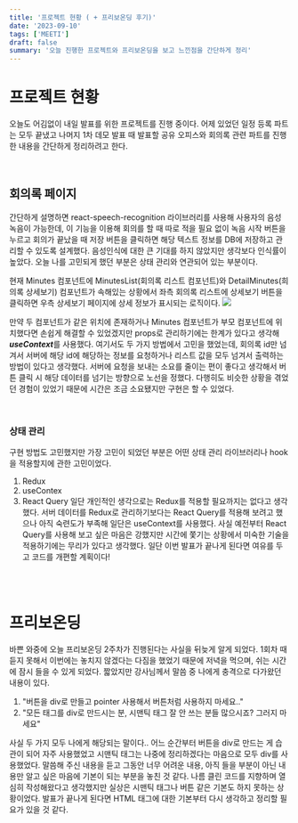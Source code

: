 ```yaml
---
title: '프로젝트 현황 ( + 프리보온딩 후기)'
date: '2023-09-10'
tags: ['MEETI']
draft: false
summary: '오늘 진행한 프로젝트와 프리보온딩을 보고 느낀점을 간단하게 정리'
---
```

# 프로젝트 현황
오늘도 어김없이 내일 발표를 위한 프로젝트를 진행 중이다. 어제 있었던 일정 등록 파트는 모두 끝냈고 나머지 1차 데모 발표 때 발표할 공유 오피스와 회의록 관련 파트를 진행한 내용을 간단하게 정리하려고 한다.

<br/>

## 회의록 페이지
간단하게 설명하면 react-speech-recognition 라이브러리를 사용해 사용자의 음성 녹음이 가능한데, 이 기능을 이용해 회의를 할 때 따로 적을 필요 없이 녹음 시작 버튼을 누르고 회의가 끝났을 때 저장 버튼을 클릭하면 해당 텍스트 정보를 DB에 저장하고 관리할 수 있도록 설계했다. 음성인식에 대한 큰 기대를 하지 않았지만 생각보다 인식률이 높았다. 오늘 나를 고민되게 했던 부분은 상태 관리와 연관되어 있는 부분이다.

현재 Minutes 컴포넌트에 MinutesList(회의록 리스트 컴포넌트)와 DetailMinutes(희의록 상세보기) 컴포넌트가 속해있는 상황에서 좌측 회의록 리스트에 상세보기 버튼을 클릭하면 우측 상세보기 페이지에 상세 정보가 표시되는 로직이다.
![](https://velog.velcdn.com/images/mintmin0320/post/8ff35f10-31be-4c91-8788-b632f81e5b28/image.png)

만약 두 컴포넌트가 같은 위치에 존재하거나 Minutes 컴포넌트가 부모 컴포넌트에 위치했다면 손쉽게 해결할 수 있었겠지만 props로 관리하기에는 한계가 있다고 생각해 ***useContext***를 사용했다.
여기서도 두 가지 방법에서 고민을 했었는데, 회의록 id만 넘겨서 서버에 해당 id에 해당하는 정보를 요청하거나 리스트 값을 모두 넘겨서 출력하는 방법이 있다고 생각했다.
서버에 요청을 보내는 소요를 줄이는 편이 좋다고 생각해서 버튼 클릭 시 해당 데이터를 넘기는 방향으로 노선을 정했다. 다행히도 비슷한 상황을 겪었던 경험이 있었기 때문에 시간은 조금 소요됐지만 구현은 할 수 있었다.

<br/>

### 상태 관리
구현 방법도 고민했지만 가장 고민이 되었던 부분은 어떤 상태 관리 라이브러리나 hook을 적용할지에 관한 고민이었다. 
1. Redux
2. useContex
3. React Query
일단 개인적인 생각으로는 Redux를 적용할 필요까지는 없다고 생각했다. 서버 데이터를 Redux로 관리하기보다는 React Query를 적용해 보려고 했으나 아직 숙련도가 부족해 일단은 useContext를 사용했다. 사실 예전부터 React Query를 사용해 보고 싶은 마음은 강했지만 시간에 쫓기는 상황에서 미숙한 기술을 적용하기에는 무리가 있다고 생각했다. 일단 이번 발표가 끝나게 된다면 여유를 두고 코드를 개편할 계획이다!

<br/><br/>

# 프리보온딩
바쁜 와중에 오늘 프리보온딩 2주차가 진행된다는 사실을 뒤늦게 알게 되었다. 1회차 때 듣지 못해서 이번에는 놓치지 않겠다는 다짐을 했었기 때문에 저녁을 먹으며, 쉬는 시간에 잠시 들을 수 있게 되었다.
짧았지만 강사님께서 말씀 중 나에게 충격으로 다가왔던 내용이 있다.
1. "버튼을 div로 만들고 pointer 사용해서 버튼처럼 사용하지 마세요.."
2. "모든 태그를 div로 만드시는 분, 시맨틱 태그 잘 안 쓰는 분들 많으시죠? 그러지 마세요"

사실 두 가지 모두 나에게 해당되는 말이다.. 어느 순간부터 버튼을 div로 만드는 게 습관이 되어 자주 사용했었고 시맨틱 태그는 나중에 정리하겠다는 마음으로 모두 div를 사용했었다.
말씀해 주신 내용을 듣고 그동안 너무 어려운 내용, 아직 들을 부분이 아닌 내용만 알고 싶은 마음에 기본이 되는 부분을 놓친 것 같다. 나름 클린 코드를 지향하며 열심히 작성해왔다고 생각했지만 실상은 시맨틱 태그나 버튼 같은 기본도 하지 못하는 상황이었다. 발표가 끝나게 된다면 HTML 태그에 대한 기본부터 다시 생각하고 정리할 필요가 있을 것 같다.

<br/>
<br/>
